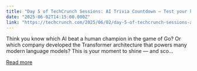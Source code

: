 ```yaml
---
title: "Day 5 of TechCrunch Sessions: AI Trivia Countdown — Test your knowledge, win big tickets"
date: "2025-06-02T14:15:00.000Z"
link: "https://techcrunch.com/2025/06/02/day-5-of-techcrunch-sessions-ai-trivia-countdown-test-your-knowledge-win-big-tickets/"
---
```


Think you know which AI beat a human champion in the game of Go? Or which company developed the Transformer architecture that powers many modern language models? This is your moment to shine — and sco...

[Read more](https://techcrunch.com/2025/06/02/day-5-of-techcrunch-sessions-ai-trivia-countdown-test-your-knowledge-win-big-tickets/)
